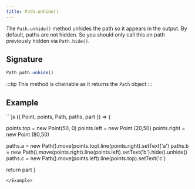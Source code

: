```yaml
---
title: Path.unhide()
---
```


The `Path.unhide()` method unhides the path so it appears in the output.  By
default, paths are not hidden. So you should only call this on path previously
hidden via `Path.hide()`.

## Signature

```js
Path path.unhide()
```

:::tip
This method is chainable as it returns the `Path` object
:::

## Example

<Example caption="Example of the Path.unhide() method">
```js
({ Point, points, Path, paths, part }) => {

  points.top = new Point(50, 0)
  points.left = new Point (20,50)
  points.right = new Point (80,50)

  paths.a = new Path().move(points.top).line(points.right).setText('a')
  paths.b = new Path().move(points.right).line(points.left).setText('b').hide().unhide()
  paths.c = new Path().move(points.left).line(points.top).setText('c')

  return part
}
```
</Example>
